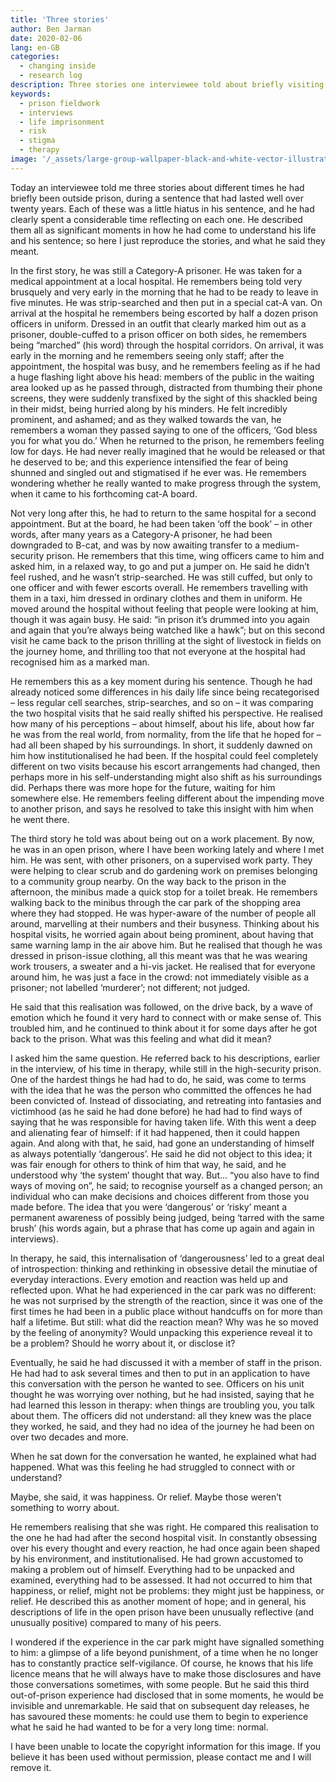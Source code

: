```yaml
---
title: 'Three stories'
author: Ben Jarman
date: 2020-02-06
lang: en-GB
categories:
  - changing inside
  - research log
description: Three stories one interviewee told about briefly visiting the outside world during a very long sentence
keywords:
  - prison fieldwork
  - interviews
  - life imprisonment
  - risk
  - stigma
  - therapy
image: '/_assets/large-group-wallpaper-black-and-white-vector-illustration1.jpg'
---
```


Today an interviewee told me three stories about different times he had briefly been outside prison, during a sentence that had lasted well over twenty years. Each of these was a little hiatus in his sentence, and he had clearly spent a considerable time reflecting on each one. He described them all as significant moments in how he had come to understand his life and his sentence; so here I just reproduce the stories, and what he said they meant.

In the first story, he was still a Category-A prisoner. He was taken for a medical appointment at a local hospital. He remembers being told very brusquely and very early in the morning that he had to be ready to leave in five minutes. He was strip-searched and then put in a special cat-A van. On arrival at the hospital he remembers being escorted by half a dozen prison officers in uniform. Dressed in an outfit that clearly marked him out as a prisoner, double-cuffed to a prison officer on both sides, he remembers being "marched" (his word) through the hospital corridors. On arrival, it was early in the morning and he remembers seeing only staff; after the appointment, the hospital was busy, and he remembers feeling as if he had a huge flashing light above his head: members of the public in the waiting area looked up as he passed through, distracted from thumbing their phone screens, they were suddenly transfixed by the sight of this shackled being in their midst, being hurried along by his minders. He felt incredibly prominent, and ashamed; and as they walked towards the van, he remembers a woman they passed saying to one of the officers, 'God bless you for what you do.' When he returned to the prison, he remembers feeling low for days. He had never really imagined that he would be released or that he deserved to be; and this experience intensified the fear of being shunned and singled out and stigmatised if he ever was. He remembers wondering whether he really wanted to make progress through the system, when it came to his forthcoming cat-A board.

Not very long after this, he had to return to the same hospital for a second appointment. But at the board, he had been taken 'off the book' -- in other words, after many years as a Category-A prisoner, he had been downgraded to B-cat, and was by now awaiting transfer to a medium-security prison. He remembers that this time, wing officers came to him and asked him, in a relaxed way, to go and put a jumper on. He said he didn't feel rushed, and he wasn't strip-searched. He was still cuffed, but only to one officer and with fewer escorts overall. He remembers travelling with them in a taxi, him dressed in ordinary clothes and them in uniform. He moved around the hospital without feeling that people were looking at him, though it was again busy. He said: "in prison it's drummed into you again and again that you're always being watched like a hawk"; but on this second visit he came back to the prison thrilling at the sight of livestock in fields on the journey home, and thrilling too that not everyone at the hospital had recognised him as a marked man.

He remembers this as a key moment during his sentence. Though he had already noticed some differences in his daily life since being recategorised -- less regular cell searches, strip-searches, and so on -- it was comparing the two hospital visits that he said really shifted his perspective. He realised how many of his perceptions -- about himself, about his life, about how far he was from the real world, from normality, from the life that he hoped for -- had all been shaped by his surroundings. In short, it suddenly dawned on him how institutionalised he had been. If the hospital could feel completely different on two visits because his escort arrangements had changed, then perhaps more in his self-understanding might also shift as his surroundings did. Perhaps there was more hope for the future, waiting for him somewhere else. He remembers feeling different about the impending move to another prison, and says he resolved to take this insight with him when he went there.

The third story he told was about being out on a work placement. By now, he was in an open prison, where I have been working lately and where I met him. He was sent, with other prisoners, on a supervised work party. They were helping to clear scrub and do gardening work on premises belonging to a community group nearby. On the way back to the prison in the afternoon, the minibus made a quick stop for a toilet break. He remembers walking back to the minibus through the car park of the shopping area where they had stopped. He was hyper-aware of the number of people all around, marvelling at their numbers and their busyness. Thinking about his hospital visits, he worried again about being prominent, about having that same warning lamp in the air above him. But he realised that though he was dressed in prison-issue clothing, all this meant was that he was wearing work trousers, a sweater and a hi-vis jacket. He realised that for everyone around him, he was just a face in the crowd: not immediately visible as a prisoner; not labelled 'murderer'; not different; not judged.

He said that this realisation was followed, on the drive back, by a wave of emotion which he found it very hard to connect with or make sense of. This troubled him, and he continued to think about it for some days after he got back to the prison. What was this feeling and what did it mean?

I asked him the same question. He referred back to his descriptions, earlier in the interview, of his time in therapy, while still in the high-security prison. One of the hardest things he had had to do, he said, was come to terms with the idea that he was the person who committed the offences he had been convicted of. Instead of dissociating, and retreating into fantasies and victimhood (as he said he had done before) he had had to find ways of saying that he was responsible for having taken life. With this went a deep and alienating fear of himself: if it had happened, then it could happen again. And along with that, he said, had gone an understanding of himself as always potentially 'dangerous'. He said he did not object to this idea; it was fair enough for others to think of him that way, he said, and he understood why 'the system' thought that way. But... "you also have to find ways of moving on", he said; to recognise yourself as a changed person; an individual who can make decisions and choices different from those you made before. The idea that you were 'dangerous' or 'risky' meant a permanent awareness of possibly being judged, being 'tarred with the same brush' (his words again, but a phrase that has come up again and again in interviews).

In therapy, he said, this internalisation of 'dangerousness' led to a great deal of introspection: thinking and rethinking in obsessive detail the minutiae of everyday interactions. Every emotion and reaction was held up and reflected upon. What he had experienced in the car park was no different: he was not surprised by the strength of the reaction, since it was one of the first times he had been in a public place without handcuffs on for more than half a lifetime. But still: what did the reaction mean? Why was he so moved by the feeling of anonymity? Would unpacking this experience reveal it to be a problem? Should he worry about it, or disclose it?

Eventually, he said he had discussed it with a member of staff in the prison. He had had to ask several times and then to put in an application to have this conversation with the person he wanted to see. Officers on his unit thought he was worrying over nothing, but he had insisted, saying that he had learned this lesson in therapy: when things are troubling you, you talk about them. The officers did not understand: all they knew was the place they worked, he said, and they had no idea of the journey he had been on over two decades and more.

When he sat down for the conversation he wanted, he explained what had happened. What was this feeling he had struggled to connect with or understand?

Maybe, she said, it was happiness. Or relief. Maybe those weren't something to worry about.

He remembers realising that she was right. He compared this realisation to the one he had had after the second hospital visit. In constantly obsessing over his every thought and every reaction, he had once again been shaped by his environment, and institutionalised. He had grown accustomed to making a problem out of himself. Everything had to be unpacked and examined, everything had to be assessed. It had not occurred to him that happiness, or relief, might not be problems: they might just be happiness, or relief. He described this as another moment of hope; and in general, his descriptions of life in the open prison have been unusually reflective (and unusually positive) compared to many of his peers.

I wondered if the experience in the car park might have signalled something to him: a glimpse of a life beyond punishment, of a time when he no longer has to constantly practice self-vigilance. Of course, he knows that his life licence means that he will always have to make those disclosures and have those conversations sometimes, with some people. But he said this third out-of-prison experience had disclosed that in some moments, he would be invisible and unremarkable. He said that on subsequent day releases, he has savoured these moments: he could use them to begin to experience what he said he had wanted to be for a very long time: normal.

::: {.callout-note}
I have been unable to locate the copyright information for this image. If you believe it has been used without permission, please contact me and I will remove it.
:::
